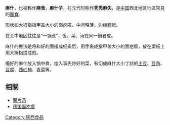 {{unreferenced|time=2014-09-29T13:36:46+00:00}}
'''麻什'''，也被称作'''麻食'''，'''麻什子'''，在元代时称作'''秃秃麻失'''，是[[中国|中国]]西北地区地區常見的[[面食|面食]]。

形状如大拇指指甲盖大小的面疙瘩，中间略薄，边缘翘起。

在关中地区往往是“一锅煮”，饭、菜、汤在同一鍋者成。

麻什的做法是将和好的面撮成细条后，用手揪成指甲盖大小的面疙瘩，放在案板上用大拇指搓成的。

撮好的麻什放入锅中煮，烩入事先炒好的菜，有切成麻什大小丁狀的[[马铃薯|土豆]]、[[豆角|豆角]]、[[豆腐|豆腐]]、[[西红柿|西红柿]]、[[青菜|青菜]]等。

== 相關 ==
*[[面片汤|面片汤]]
*[[德国面疙瘩|德国面疙瘩]]

{{Food-and-drink-stub}}

[[Category:陝西食品|Category:陝西食品]]